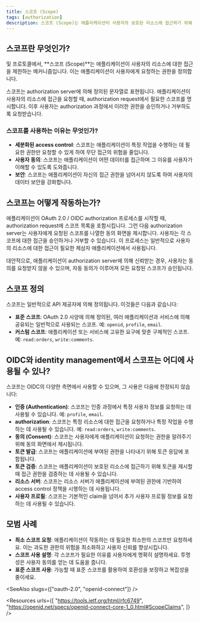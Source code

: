 ```yaml
---
title: 스코프 (Scope)
tags: [authorization]
description: 스코프 (Scope)는 애플리케이션이 사용자의 보호된 리소스에 접근하기 위해 요청하는 권한을 정의합니다. 이는 OAuth 2.0과 OIDC에서 애플리케이션이 사용자의 데이터에 접근할 수 있는 수준을 제어하는 기본 개념입니다.
---
```


## 스코프란 무엇인가?

<Ref slug="oauth-2.0" /> 및 <Ref slug="openid-connect" /> 프로토콜에서, **스코프 (Scope)**는 애플리케이션이 사용자의 리소스에 대한 접근을 제한하는 메커니즘입니다. 이는 애플리케이션이 사용자에게 요청하는 권한을 정의합니다.

스코프는 authorization server에 의해 정의된 문자열로 표현됩니다. 애플리케이션이 사용자의 리소스에 접근을 요청할 때, authorization request에서 필요한 스코프를 명시합니다. 이후 사용자는 authorization 과정에서 이러한 권한을 승인하거나 거부하도록 요청받습니다.

### 스코프를 사용하는 이유는 무엇인가?

- **세분화된 access control**: 스코프는 애플리케이션이 특정 작업을 수행하는 데 필요한 권한만 요청할 수 있게 하여 무단 접근의 위험을 줄입니다.
- **사용자 동의**: 스코프는 애플리케이션이 어떤 데이터를 접근하며 그 이유를 사용자가 이해할 수 있도록 도와줍니다.
- **보안**: 스코프는 애플리케이션이 자신의 접근 권한을 넘어서지 않도록 하여 사용자의 데이터 보안을 강화합니다.

## 스코프는 어떻게 작동하는가?

애플리케이션이 OAuth 2.0 / OIDC authorization 프로세스를 시작할 때, authorization request에 스코프 목록을 포함시킵니다. 그런 다음 authorization server는 사용자에게 요청된 스코프를 나열한 동의 화면을 제시합니다. 사용자는 각 스코프에 대한 접근을 승인하거나 거부할 수 있습니다. 이 프로세스는 일반적으로 사용자의 리소스에 대한 접근이 필요한 제삼자 애플리케이션에서 사용됩니다.

대안적으로, 애플리케이션이 authorization server에 의해 신뢰받는 경우, 사용자는 동의를 요청받지 않을 수 있으며, 자동 동의가 이루어져 모든 요청된 스코프가 승인됩니다.

## 스코프 정의

스코프는 일반적으로 API 제공자에 의해 정의됩니다. 이것들은 다음과 같습니다:
- **표준 스코프**: OAuth 2.0 사양에 의해 정의된, 여러 애플리케이션과 서비스에 의해 공유되는 일반적으로 사용되는 스코프. 예: `openid`, `profile`, `email`.
- **커스텀 스코프**: 애플리케이션 또는 서비스에 고유한 요구에 맞춘 구체적인 스코프. 예: `read:orders`, `write:comments`.

## OIDC와 identity management에서 스코프는 어디에 사용될 수 있나?

스코프는 OIDC의 다양한 측면에서 사용할 수 있으며, 그 사용은 다음에 한정되지 않습니다:

- **인증 (Authentication)**: 스코프는 인증 과정에서 특정 사용자 정보를 요청하는 데 사용될 수 있습니다. 예: `profile`, `email`.
- **authorization**: 스코프는 특정 리소스에 대한 접근을 요청하거나 특정 작업을 수행하는 데 사용될 수 있습니다. 예: `read:orders`, `write:comments`.
- **동의 (Consent)**: 스코프는 사용자에게 애플리케이션이 요청하는 권한을 알려주기 위해 동의 화면에서 제시됩니다.
- **토큰 발급**: 스코프는 애플리케이션에 부여된 권한을 나타내기 위해 토큰 응답에 포함됩니다.
- **토큰 검증**: 스코프는 애플리케이션이 보호된 리소스에 접근하기 위해 토큰을 제시할 때 접근 권한을 검증하는 데 사용될 수 있습니다.
- **리소스 서버**: 스코프는 리소스 서버가 애플리케이션에 부여된 권한에 기반하여 access control 정책을 시행하는 데 사용됩니다.
- **사용자 프로필**: 스코프는 기본적인 claim을 넘어서 추가 사용자 프로필 정보를 요청하는 데 사용될 수 있습니다.

## 모범 사례

- **최소 스코프 요청**: 애플리케이션이 작동하는 데 필요한 최소한의 스코프만 요청하세요. 이는 과도한 권한의 위험을 최소화하고 사용자 신뢰를 향상시킵니다.
- **스코프 사용 설명**: 각 스코프가 필요한 이유를 사용자에게 명확히 설명하세요. 투명성은 사용자 동의를 얻는 데 도움을 줍니다.
- **표준 스코프 사용**: 가능할 때 표준 스코프를 활용하여 호환성을 보장하고 복잡성을 줄이세요.

<SeeAlso slugs={["oauth-2.0", "openid-connect"]} />

<Resources
  urls={[
    "https://tools.ietf.org/html/rfc6749",
    "https://openid.net/specs/openid-connect-core-1_0.html#ScopeClaims",
  ]}
/>